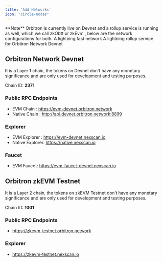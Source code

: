 ```yaml
---
title: 'Add Networks'
icon: "circle-nodes"
---
```


<Tip>
  **Note** Orbitron is currently live on Devnet and a rollup service is running as well, which we call zkObtt or zkEvm , below are the network configurations for both.
</Tip>


<CardGroup>

  <Card title="Orbitron Devnet" icon="terminal" href="#orbitron-network-devnet">
    A lightning fast network
  </Card>

  <Card title="Orbitron zkEVM Testnet" icon="link" href="#orbitron-zkevm-testnet">
    A lightning rollup service for Orbitron Network Devnet
  </Card>

</CardGroup>

## Orbitron Network Devnet
It is a Layer 1 chain, the tokens on Devnet don't have any monetary significance and are only used for development and testing purposes.

Chain ID: **2371**

### Public RPC Endpoints
- EVM Chain : https://evm-devnet.orbitron.network
- Native Chain : http://api.devnet.orbitron.network:8899

### Explorer
- EVM Explorer : https://evm-devnet.nexscan.io
- Native Explorer: https://native.nexscan.io

### Faucet
- EVM Faucet: https://evm-faucet-devnet.nexscan.io


## Orbitron zkEVM Testnet
It is a Layer 2 chain, the tokens on zkEVM Testnet don't have any monetary significance and are only used for development and testing purposes.


Chain ID: **1001**

### Public RPC Endpoints
- https://zkevm-testnet.orbitron.network

### Explorer
- https://zkevm-testnet.nexscan.io

